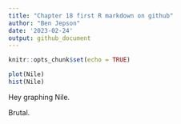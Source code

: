 ```yaml
---
title: "Chapter 18 first R markdown on github"
author: "Ben Jepson"
date: '2023-02-24'
output: github_document
---
```


```r
knitr::opts_chunk$set(echo = TRUE)
```

```r
plot(Nile)
hist(Nile)
```

Hey graphing Nile. 

Brutal.